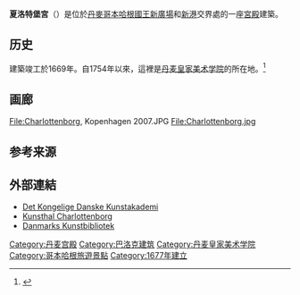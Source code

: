 {{multiple issues|
{{expand|time=2015-01-17T04:46:26+00:00}}
{{orphan|time=2015-01-17T04:46:26+00:00}}

}}
{{Infobox Historic building
|image= Charlottenborg København.jpg
|caption=  Charlottenborg
|name= 夏洛特堡宫<br>Charlottenborg Palace
|location_town= [[哥本哈根|哥本哈根]]
|location_country={{DEN}}
|architect= [[Ewert_Janssen|Ewert Janssen]]
|client= [[Ulrik_Frederik_Gyldenløve|Ulrik Frederik Gyldenløve]]
|engineer=
|construction_start_date= 1673年4月3日
|completion_date= 1677年<br />1683年
|date_demolished=
|cost=
|structural_system=
|style= [[巴洛克建筑|巴洛克建筑]]
}}
'''夏洛特堡宮'''（{{lang-da|Charlottenborg Slot}}）是位於[[丹麥|丹麥]][[哥本哈根|哥本哈根]][[國王新廣場|國王新廣場]]和[[新港_(哥本哈根)|新港]]交界處的一座[[宮殿|宮殿]]建築。

==历史==
建築竣工於1669年。自1754年以來，這裡是[[丹麦皇家美术学院|丹麦皇家美术学院]]的所在地。<ref>{{cite web|url=http://www.kobenhavnshistorie.dk/bog/kko/c/kko_c-10.html|title=Charlottenborg, Kongens Nytorv 1|publisher=Selskabet for Københavns Historie|language=da|accessdate=2011-10-15|archive-url=https://web.archive.org/web/20120406012958/http://www.kobenhavnshistorie.dk/bog/kko/c/kko_c-10.html|archive-date=2012-04-06|url-status=dead}}</ref>

==画廊==
<gallery>
File:Charlottenborg, Kopenhagen 2007.JPG
File:Charlottenborg.jpg
</gallery>

==参考来源==
{{reflist}}

==外部連結==
{{Commons category|Charlottenborg Slot}}
* [http://www.kunstakademiet.dk/ Det Kongelige Danske Kunstakademi] {{Wayback|url=http://www.kunstakademiet.dk/ |date=20180117131234 }}
* [http://www.kunsthalcharlottenborg.dk/ Kunsthal Charlottenborg] {{Wayback|url=http://www.kunsthalcharlottenborg.dk/ |date=20150203140025 }}
* [http://www.kunstbib.dk/ Danmarks Kunstbibliotek] {{Wayback|url=http://www.kunstbib.dk/ |date=20150203032924 }}
{{coord|55.680|N|12.587|E|display=title|source:dewiki}}

[[Category:丹麦宫殿|Category:丹麦宫殿]]
[[Category:巴洛克建筑|Category:巴洛克建筑]]
[[Category:丹麦皇家美术学院|Category:丹麦皇家美术学院]]
[[Category:哥本哈根旅遊景點|Category:哥本哈根旅遊景點]]
[[Category:1677年建立|Category:1677年建立]]